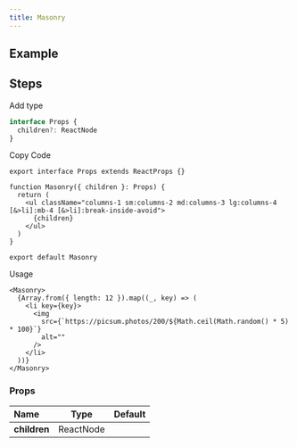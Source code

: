```yaml
---
title: Masonry
---
```


## Example

<Storybook url="https://workshop.kidow.me/?path=/docs/components-masonry-v1--docs" />

## Steps

<Steps>

<Step>Add type</Step>

```ts title="types/index.d.ts"
interface Props {
  children?: ReactNode
}
```

<Step>Copy Code</Step>

```tsx title="containers/Masonry/index.tsx"
export interface Props extends ReactProps {}

function Masonry({ children }: Props) {
  return (
    <ul className="columns-1 sm:columns-2 md:columns-3 lg:columns-4 [&>li]:mb-4 [&>li]:break-inside-avoid">
      {children}
    </ul>
  )
}

export default Masonry
```

<Step>Usage</Step>

```tsx
<Masonry>
  {Array.from({ length: 12 }).map((_, key) => (
    <li key={key}>
      <img
        src={`https://picsum.photos/200/${Math.ceil(Math.random() * 5) * 100}`}
        alt=""
      />
    </li>
  ))}
</Masonry>
```

</Steps>

### Props

| Name         |   Type    | Default |
| :----------- | :-------: | :-----: |
| **children** | ReactNode |         |
